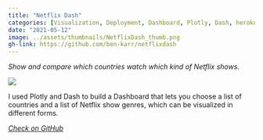 ```yaml
---
title: "Netflix Dash"
categories: [Visualization, Deployment, Dashboard, Plotly, Dash, heroku, web]
date: "2021-05-12"
image: ../assets/thumbnails/NetflixDash_thumb.png
gh-link: https://github.com/ben-karr/netflixdash
---
```

::::: {.content-frame}
_Show and compare which countries watch which kind of Netflix shows._

[![](../assets/NetflixDash_example.png)](https://netflix-viz.herokuapp.com/)

I used Plotly and Dash to build a Dashboard that lets you choose a list of countries and a list of Netflix show genres, which can be visualized in different forms.

:::::

<div class="gh-footer">
<i class="bi bi-github">
<a href="{{< meta gh-link >}}" class="gh-link">
Check on GitHub
</a>
</i>
</div>